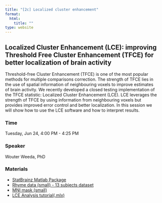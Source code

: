 ```yaml
---
title: "[2c] Localized cluster enhancement"
format:
  html:
    title: ""
type: website
---
```


##  Localized Cluster Enhancement (LCE): improving Threshold Free Cluster Enhancement (TFCE) for better localization of brain activity

Threshold-free Cluster Enhancement (TFCE) is one of the most popular methods for multiple comparisons correction. The strength of TFCE lies in the use of spatial information of neighbouring voxels to improve estimates of brain activity. We recently developed a closed testing implementation of the TFCE statistic: Localized Cluster Enhancement (LCE). LCE leverages the strength of TFCE by using information from neighbouring voxels but provides improved error control and better localization. In this session we will show how to use the LCE software and how to interpret results.
 

### Time

Tuesday, Jun 24, 4:00 PM - 4:25 PM

### Speaker

Wouter Weeda, PhD <a href='https://wdweeda.github.io/'><i class="bi bi-globe"></i></a> 
<a href='https://github.com/wdweeda'><i class="bi bi-github"></i></a>
<a href='https://bsky.app/profile/wouterweeda.bsky.social'><i class="bi bi-bluesky"></i></a>

### Materials

- [StatBrainz Matlab Package](https://github.com/sjdavenport/StatBrainz)
- [Rhyme data (small) - 13 subjects dataset](static/data_files/full_data_13_small.nii.gz)
- [MNI mask (small)](static/data_files/MNImask_small.nii.gz)
- [LCE Analysis tutorial(.mlx)](static/data_files/LCE_tutorial_educourse_real.mlx)
